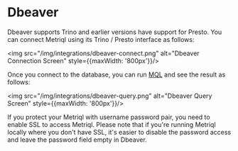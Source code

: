 # Dbeaver

Dbeaver supports Trino and earlier versions have support for Presto. You can connect Metriql using its Trino / Presto interface as follows:

<img src="/img/integrations/dbeaver-connect.png" alt="Dbeaver Connection Screen" style={{maxWidth: '800px'}}/>

Once you connect to the database, you can run [MQL](/query/mql) and see the result as follows:

<img src="/img/integrations/dbeaver-query.png" alt="Dbeaver Query Screen" style={{maxWidth: '800px'}}/>

If you protect your Metriql with username password pair, you need to enable SSL to access Metriql. 
Please note that if you're running Metriql locally where you don't have SSL, it's easier to disable the password access and leave the password field empty in Dbeaver.